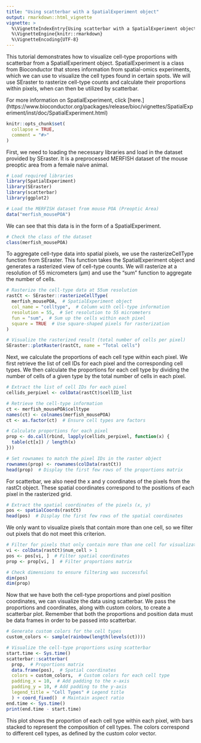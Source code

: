 ```yaml
---
title: "Using scatterbar with a SpatialExperiment object"
output: rmarkdown::html_vignette
vignette: >
  %\VignetteIndexEntry{Using scatterbar with a SpatialExperiment object}
  %\VignetteEngine{knitr::rmarkdown}
  %\VignetteEncoding{UTF-8}
---
```

This tutorial demonstrates how to visualize cell-type proportions with scatterbar from a SpatialExperiment object. SpatialExperiment is a class from Bioconductor that stores information from spatial-omics experiments, which we can use to visualize the cell types found in certain spots. We will use SEraster to rasterize cell-type counts and calculate their proportions within pixels, when can then be utilized by scatterbar.

For more information on SpatialExperiment, click [here.] (https://www.bioconductor.org/packages/release/bioc/vignettes/SpatialExperiment/inst/doc/SpatialExperiment.html)

```r
knitr::opts_chunk$set(
  collapse = TRUE,
  comment = "#>"
)
```

First, we need to loading the necessary libraries and load in the dataset provided by SEraster. It is a preprocessed MERFISH dataset of the mouse preoptic area from a female naive animal.

```r
# Load required libraries
library(SpatialExperiment)
library(SEraster)
library(scatterbar)
library(ggplot2)

# Load the MERFISH dataset from mouse POA (Preoptic Area)
data("merfish_mousePOA")
```

We can see that this data is in the form of a SpatialExperiment.

```r
# Check the class of the dataset
class(merfish_mousePOA)
```
To aggregate cell-type data into spatial pixels, we use the rasterizeCellType function from SEraster. This function takes the SpatialExperiment object and generates a rasterized view of cell-type counts. We will rasterize at a resolution of 55 micrometers (µm) and use the "sum" function to aggregate the number of cells.

```r
# Rasterize the cell-type data at 55um resolution
rastCt <- SEraster::rasterizeCellType(
  merfish_mousePOA,  # SpatialExperiment object
  col_name = "celltype",  # Column with cell-type information
  resolution = 55,  # Set resolution to 55 micrometers
  fun = "sum",  # Sum up the cells within each pixel
  square = TRUE  # Use square-shaped pixels for rasterization
)

# Visualize the rasterized result (total number of cells per pixel)
SEraster::plotRaster(rastCt, name = "Total cells")
```
Next, we calculate the proportions of each cell type within each pixel. We first retrieve the list of cell IDs for each pixel and the corresponding cell types. We then calculate the proportions for each cell type by dividing the number of cells of a given type by the total number of cells in each pixel.

```r
# Extract the list of cell IDs for each pixel
cellids_perpixel <- colData(rastCt)$cellID_list

# Retrieve the cell-type information
ct <- merfish_mousePOA$celltype
names(ct) <- colnames(merfish_mousePOA)
ct <- as.factor(ct)  # Ensure cell types are factors

# Calculate proportions for each pixel
prop <- do.call(rbind, lapply(cellids_perpixel, function(x) {
  table(ct[x]) / length(x)
}))

# Set rownames to match the pixel IDs in the raster object
rownames(prop) <- rownames(colData(rastCt))
head(prop)  # Display the first few rows of the proportions matrix
```
For scatterbar, we also need the x and y coordinates of the pixels from the rastCt object. These spatial coordinates correspond to the positions of each pixel in the rasterized grid.

```r
# Extract the spatial coordinates of the pixels (x, y)
pos <- spatialCoords(rastCt)
head(pos)  # Display the first few rows of the spatial coordinates
```
We only want to visualize pixels that contain more than one cell, so we filter out pixels that do not meet this criterion.

```r
# Filter for pixels that only contain more than one cell for visualization
vi <- colData(rastCt)$num_cell > 1
pos <- pos[vi, ]  # Filter spatial coordinates
prop <- prop[vi, ]  # Filter proportions matrix

# Check dimensions to ensure filtering was successful
dim(pos)
dim(prop)
```
Now that we have both the cell-type proportions and pixel position coordinates, we can visualize the data using scatterbar. We pass the proportions and coordinates, along with custom colors, to create a scatterbar plot. Remember that both the proportions and position data must be data frames in order to be passed into scatterbar.

```r
# Generate custom colors for the cell types
custom_colors <- sample(rainbow(length(levels(ct))))

# Visualize the cell-type proportions using scatterbar
start.time <- Sys.time()
scatterbar::scatterbar(
  prop,  # Proportions matrix
  data.frame(pos),  # Spatial coordinates
  colors = custom_colors,  # Custom colors for each cell type
  padding_x = 10,  # Add padding to the x-axis
  padding_y = 10, # Add padding to the y-axis
  legend_title = "Cell Types" # Legend title
  ) + coord_fixed()  # Maintain aspect ratio
end.time <- Sys.time()
print(end.time - start.time)

```

This plot shows the proportion of each cell type within each pixel, with bars stacked to represent the composition of cell types. The colors correspond to different cell types, as defined by the custom color vector.

